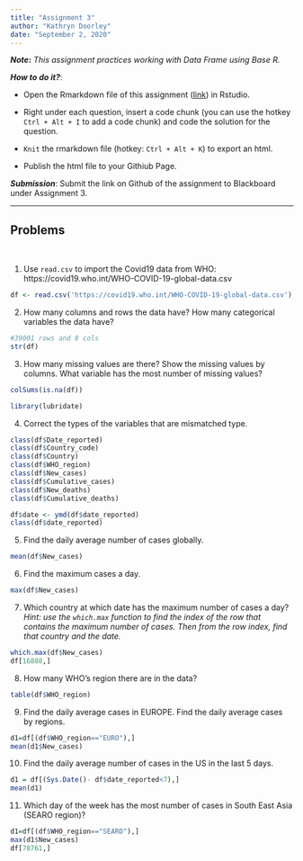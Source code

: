 ```yaml
---
title: "Assignment 3"
author: "Kathryn Doorley"
date: "September 2, 2020"
---
```

***Note*:** *This assignment practices working with Data Frame using Base R.*

***How to do it?***: 

- Open the Rmarkdown file of this assignment ([link](fa2020_assignment3.Rmd)) in Rstudio. 

- Right under each question, insert  a code chunk (you can use the hotkey `Ctrl + Alt + I` to add a code chunk) and code the solution for the question. 

- `Knit` the rmarkdown file (hotkey: `Ctrl + Alt + K`) to export an html.  

-  Publish the html file to your Githiub Page. 

***Submission***: Submit the link on Github of the assignment to Blackboard under Assignment 3. 

-------

Problems
-------
 \

1. Use `read.csv` to import the Covid19 data from WHO: https://covid19.who.int/WHO-COVID-19-global-data.csv
```r
df <- read.csv('https://covid19.who.int/WHO-COVID-19-global-data.csv')
```


2. How many columns and rows the data have? How many categorical variables the data have? 
```r
#39001 rows and 8 cols
str(df)
```


3. How many missing values are there?  Show the missing values by columns.  What variable has the most number of missing values?

```r
colSums(is.na(df))
```
```r
library(lubridate)
```


4. Correct the types of the variables that are mismatched type.
```r
class(df$Date_reported)
class(df$Country_code)
class(df$Country)
class(df$WHO_region)
class(df$New_cases)
class(df$Cumulative_cases)
class(df$New_deaths)
class(df$Cumulative_deaths)

df$date <- ymd(df$date_reported)
class(df$date_reported)
```


5. Find the daily average number of cases globally.
```r
mean(df$New_cases)
```


6. Find the maximum cases a day.  
```r
max(df$New_cases)
```

7. Which country at which date has the maximum number of cases a day? *Hint:  use the `which.max` function to find the index of the row that contains the maximum number of cases. Then from the row index, find that country and the date. *
```r
which.max(df$New_cases)
df[16888,]
```

8.  How many WHO's region there are in the data?
```r
table(df$WHO_region)
```


9.  Find the daily average cases in EUROPE. Find the daily average cases by regions.
```r
d1=df[(df$WHO_region=="EURO"),]
mean(d1$New_cases)

```


10. Find the daily average number of cases in the US in the last 5 days. 

```r
d1 = df[(Sys.Date()- df$date_reported<7),]
mean(d1)
```

11. Which day of the week has the most number of cases in South East Asia (SEARO region)?
```r
d1=df[(df$WHO_region=="SEARO"),]
max(d1$New_cases)
df[78761,]
```

